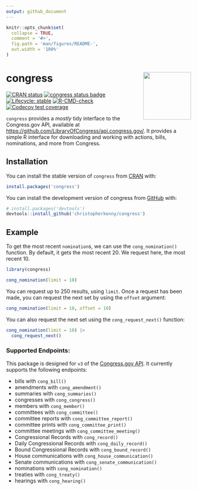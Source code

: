 ```yaml
---
output: github_document
---
```


<!-- README.md is generated from README.Rmd. Please edit that file -->

```r
knitr::opts_chunk$set(
  collapse = TRUE,
  comment = '#>',
  fig.path = 'man/figures/README-',
  out.width = '100%'
)
```

# congress <img src="man/figures/logo.png" align="right" height="130" />

<!-- badges: start -->
[![CRAN status](https://www.r-pkg.org/badges/version/congress)](https://CRAN.R-project.org/package=congress)
[![congress status badge](https://christopherkenny.r-universe.dev/badges/congress)](https://christopherkenny.r-universe.dev/congress)
[![Lifecycle: stable](https://img.shields.io/badge/lifecycle-stable-brightgreen.svg)](https://lifecycle.r-lib.org/articles/stages.html#stable)
[![R-CMD-check](https://github.com/christopherkenny/congress/actions/workflows/R-CMD-check.yaml/badge.svg)](https://github.com/christopherkenny/congress/actions/workflows/R-CMD-check.yaml)
[![Codecov test coverage](https://codecov.io/gh/christopherkenny/congress/branch/main/graph/badge.svg)](https://app.codecov.io/gh/christopherkenny/congress?branch=main)
<!-- badges: end -->

`congress` provides a *mostly* tidy interface to the Congress.gov API, available at <https://github.com/LibraryOfCongress/api.congress.gov/>.
It provides a simple R interface for downloading and working with actions, bills, nominations, and more from Congress.

## Installation

You can install the stable version of `congress` from [CRAN](https://CRAN.R-project.org/package=congress) with:

``` r
install.packages('congress')
```

You can install the development version of congress from [GitHub](https://github.com/) with:

``` r
# install.packages('devtools')
devtools::install_github('christopherkenny/congress')
```

## Example

To get the most recent `nomination`s, we can use the `cong_nomination()` function. By default, it gets the most recent 20. We request here, the most recent 10.

```r
library(congress)

cong_nomination(limit = 10)
```

You can request up to 250 results, using `limit`. Once a request has been made, you can request the next set by using the `offset` argument:

```r
cong_nomination(limit = 10, offset = 10)
```

You can also request the next set using the `cong_request_next()` function:

```r
cong_nomination(limit = 10) |> 
  cong_request_next()
```



### Supported Endpoints:

This package is designed for `v3` of the [Congress.gov API](https://github.com/LibraryOfCongress/api.congress.gov/). It currently supports the following endpoints:

- bills with `cong_bill()`
- amendments with `cong_amendment()`
- summaries with `cong_summaries()`
- congresses with `cong_congress()`
- members with `cong_member()`
- committees with `cong_committee()`
- committee reports with `cong_committee_report()`
- committee prints with `cong_committee_print()`
- committee meetings with `cong_committee_meeting()`
- Congressional Records with `cong_record()`
- Daily Congressional Records with `cong_daily_record()`
- Bound Congressional Records with `cong_bound_record()`
- House communications with `cong_house_communication()`
- Senate communications with `cong_senate_communication()`
- nominations with `cong_nomination()`
- treaties with `cong_treaty()`
- hearings with `cong_hearing()`
